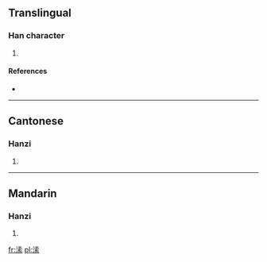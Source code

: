 ==Translingual==

===Han character===
{{Han char|rn=85|rad=水|as=10|sn=13|four=3419<sub>3</sub>|canj=水十月火 (EJBF)}}

# {{defn|Han|sort=水10}}

====References====
* {{Han ref|kx=0641.100|dkj=17989|dj=1048.160|hdz=31695.020|uh=6EB9|ud=28345|bh=DE4D|bd=56909}}

----

==Cantonese==

===Hanzi===
{{yue-hanzi|jyut=sok3|y=sok}}

# {{defn|lang=yue|sort=水10}}

----

==Mandarin==

===Hanzi===
{{cmn-hanzi|pin=[[sù]] ([[su4]])|wg=su<sup>4</sup>}}

# {{defn|lang=cmn|sort=水10}}

[[fr:溹]]
[[pl:溹]]